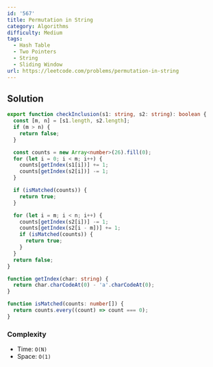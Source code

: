 ```yaml
---
id: '567'
title: Permutation in String
category: Algorithms
difficulty: Medium
tags:
  - Hash Table
  - Two Pointers
  - String
  - Sliding Window
url: https://leetcode.com/problems/permutation-in-string
---
```


## Solution

```typescript showLineNumbers
export function checkInclusion(s1: string, s2: string): boolean {
  const [m, n] = [s1.length, s2.length];
  if (m > n) {
    return false;
  }

  const counts = new Array<number>(26).fill(0);
  for (let i = 0; i < m; i++) {
    counts[getIndex(s1[i])] += 1;
    counts[getIndex(s2[i])] -= 1;
  }

  if (isMatched(counts)) {
    return true;
  }

  for (let i = m; i < n; i++) {
    counts[getIndex(s2[i])] -= 1;
    counts[getIndex(s2[i - m])] += 1;
    if (isMatched(counts)) {
      return true;
    }
  }
  return false;
}

function getIndex(char: string) {
  return char.charCodeAt(0) - 'a'.charCodeAt(0);
}

function isMatched(counts: number[]) {
  return counts.every((count) => count === 0);
}
```

### Complexity

- Time: `O(N)`
- Space: `O(1)`

